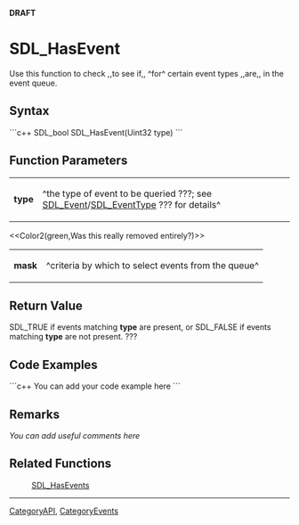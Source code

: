 <!-- pragma section-numbers off -->
<!-- pragma disable-camelcase -->
'''DRAFT'''

= SDL_HasEvent =
Use this function to check ,,to see if,, ^for^ certain event types ,,are,, in the event queue.


== Syntax ==
```c++
SDL_bool SDL_HasEvent(Uint32 type)
```

== Function Parameters ==
{|
|'''type'''
|^the type of event to be queried ???; see [[SDL_Event]]/[[SDL_EventType]] ??? for details^
|}

<<Color2(green,Was this really removed entirely?)>>
{|
|'''mask'''
|^criteria by which to select events from the queue^
|}

== Return Value ==
SDL_TRUE if events matching '''type''' are present, or SDL_FALSE if events matching '''type''' are not present. ???

== Code Examples ==
```c++
You can add your code example here
```

== Remarks ==
''You can add useful comments here''

== Related Functions ==
:[[SDL_HasEvents]]

----
[[CategoryAPI]], [[CategoryEvents]]
